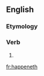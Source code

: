 ==English==

===Etymology===
{{suﬃx|happen|eth}}

===Verb===
{{en-verb form}}

# {{archaic third-person singular of|happen}}

[[fr:happeneth]]